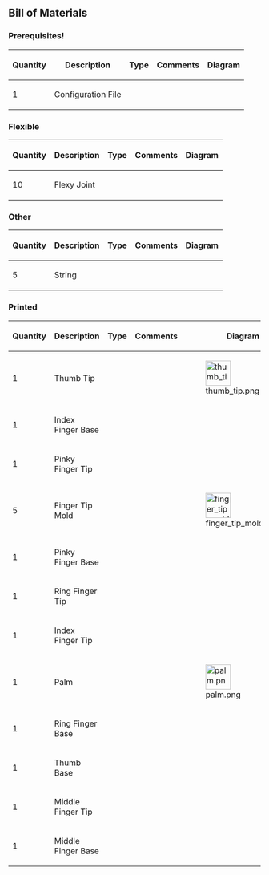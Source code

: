 == Bill of Materials ==

=== Prerequisites! ===
{| class="wikitable sortable" border="1"
|-
! scope="col" | Quantity
! scope="col" | Description
! scope="col" | Type
! scope="col" class="unsortable" | Comments
! scope="col" class="unsortable" | Diagram
|-
| 1 || Configuration File ||  ||  ||
|}

=== Flexible ===
{| class="wikitable sortable" border="1"
|-
! scope="col" | Quantity
! scope="col" | Description
! scope="col" | Type
! scope="col" class="unsortable" | Comments
! scope="col" class="unsortable" | Diagram
|-
| 10 || Flexy Joint ||  ||  ||
|}

=== Other ===
{| class="wikitable sortable" border="1"
|-
! scope="col" | Quantity
! scope="col" | Description
! scope="col" | Type
! scope="col" class="unsortable" | Comments
! scope="col" class="unsortable" | Diagram
|-
| 5 || String ||  ||  ||
|}

=== Printed ===
{| class="wikitable sortable" border="1"
|-
! scope="col" | Quantity
! scope="col" | Description
! scope="col" | Type
! scope="col" class="unsortable" | Comments
! scope="col" class="unsortable" | Diagram
|-
| 1 || Thumb Tip ||  ||  || [[File:thumb_tip.png|50px]]
|-
| 1 || Index Finger Base ||  ||  ||
|-
| 1 || Pinky Finger Tip ||  ||  ||
|-
| 5 || Finger Tip Mold ||  ||  || [[File:finger_tip_mold.png|50px]]
|-
| 1 || Pinky Finger Base ||  ||  ||
|-
| 1 || Ring Finger Tip ||  ||  ||
|-
| 1 || Index Finger Tip ||  ||  ||
|-
| 1 || Palm ||  ||  || [[File:palm.png|50px]]
|-
| 1 || Ring Finger Base ||  ||  ||
|-
| 1 || Thumb Base ||  ||  ||
|-
| 1 || Middle Finger Tip ||  ||  ||
|-
| 1 || Middle Finger Base ||  ||  ||
|}
